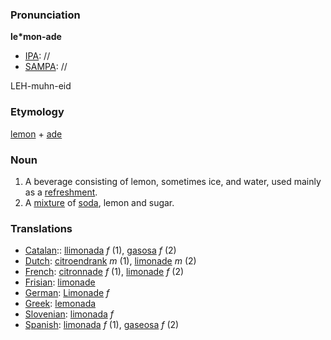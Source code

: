 ===Pronunciation===
'''le*mon-ade'''
*[[IPA]]: //
*[[SAMPA]]: //
LEH-muhn-eid
===Etymology===

[[lemon]] + [[ade]]
===Noun===

#A beverage consisting of lemon, sometimes ice, and water, used mainly as a [[refreshment]].
#A [[mixture]] of [[soda]], lemon and sugar.
===Translations===
*[[Catalan]]:: [[llimonada]] ''f'' (1), [[gasosa]] ''f'' (2)
*[[Dutch]]: [[citroendrank]] ''m'' (1), [[limonade]] ''m'' (2)
*[[French]]: [[citronnade]] ''f'' (1), [[limonade]] ''f'' (2)
*[[Frisian]]: [[limonade]]
*[[German]]: [[Limonade]] ''f''
*[[Greek]]: [[lemonada]]
*[[Slovenian]]: [[limonada]] ''f''
*[[Spanish]]: [[limonada]] ''f'' (1), [[gaseosa]] ''f'' (2)